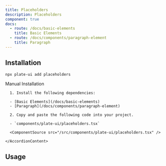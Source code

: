 ```yaml
---
title: Placeholders
description: Placeholders
component: true
docs:
  - route: /docs/basic-elements
    title: Basic Elements
  - route: /docs/components/paragraph-element
    title: Paragraph
---
```


[//]: # '<ComponentExample src="/src/components/examples/PlaygroundDemo.tsx">'
[//]: # '  <PlaygroundDemo />'
[//]: # '</ComponentExample>'

## Installation

```bash
npx plate-ui add placeholders
```

<Accordion type="single" collapsible>
  <AccordionItem value="manual-installation">
    <AccordionTrigger>Manual Installation</AccordionTrigger>
    <AccordionContent>

      1. Install the following dependencies:

      - [Basic Elements](/docs/basic-elements)
      - [Paragraph](/docs/components/paragraph-element)

      2. Copy and paste the following code into your project.

      - `components/plate-ui/placeholders.tsx`

      <ComponentSource src="/src/components/plate-ui/placeholders.tsx" />

    </AccordionContent>

  </AccordionItem>
</Accordion>

## Usage

```tsx

```

```tsx

```
